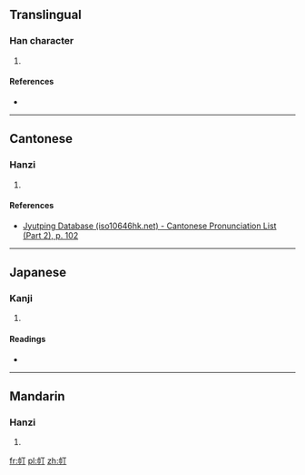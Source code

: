 ==Translingual==

===Han character===
{{Han char|rn=50|rad=巾|as=02|sn=5|four=4122<sub>0</sub>|canj=中月一弓 (LBMN)|ids=⿰[[巾]][[丁]]}}

# {{defn|Han|sort=巾02}}

====References====
* {{Han ref|kx=0328.081|dkj=08781|dj=0634.010|hdz=10728.040|uh=5E04|ud=24068|bh=C978|bd=51576}}

----

==Cantonese==

===Hanzi===
{{yue-hanzi|jyut=[[ding1]]|y=ding1}}

# {{defn|lang=yue|sort=巾02}}

====References====
* [http://www.iso10646hk.net/jp/document/download.jsp Jyutping Database (iso10646hk.net) - Cantonese Pronunciation List (Part 2), p. 102]

----

==Japanese==

===Kanji===
{{ja-kanji|grade=|rs=巾02}}

# {{defn|lang=ja|sort=巾02}}

====Readings====
* {{ja-readings|on=[[てい]] (tei), [[ちゃう]] (chau)|kun=}}

----

==Mandarin==

===Hanzi===
{{cmn-hanzi|pin=[[dīng]] ([[ding1]])|wg=ting<sup>1</sup>}}

# {{defn|lang=cmn|sort=巾02}}

[[fr:帄]]
[[pl:帄]]
[[zh:帄]]